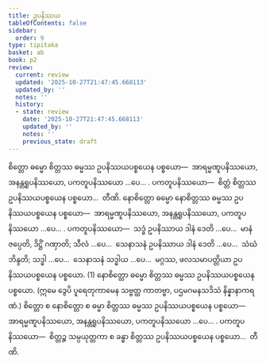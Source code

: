 ```yaml
---
title: ဥပနိဿယ
tableOfContents: false
sidebar:
  order: 9
type: tipitaka
basket: ab
book: p2
review:
  current: review
  updated: '2025-10-27T21:47:45.668113'
  updated_by: ''
  notes: ''
  history:
  - state: review
    date: '2025-10-27T21:47:45.668113'
    updated_by: ''
    notes: ''
    previous_state: draft
---
```



<ReviewStatus review={frontmatter.review} showDetails={true} />

<HypothesisAnnotation frontmatter={frontmatter} />

<DynamicBreadcrumb />

<Division number="77" book="p2" e="ch" v="38" p="324">

<Paragraph number="2503" book="p2">
စိတ္တော ဓမ္မော စိတ္တဿ ဓမ္မဿ ဥပနိဿယပစ္စယေန ပစ္စယော—  အာရမ္မဏူပနိဿယော, အနန္တရူပနိဿယော, ပကတူပနိဿယော …ပေ… . <Emphasis>ပကတူပနိဿယော</Emphasis>—  စိတ္တံ စိတ္တဿ ဥပနိဿယပစ္စယေန ပစ္စယော…  တီဏိ.
</Paragraph>

<Paragraph number="2504" book="p2">
နောစိတ္တော ဓမ္မော နောစိတ္တဿ ဓမ္မဿ ဥပနိဿယပစ္စယေန ပစ္စယော—  အာရမ္မဏူပနိဿယော, အနန္တရူပနိဿယော, ပကတူပနိဿယော …ပေ… . <Emphasis>ပကတူပနိဿယော</Emphasis>—  သဒ္ဓံ ဥပနိဿာယ ဒါနံ ဒေတိ …ပေ…  မာနံ ဇပ္ပေတိ, ဒိဋ္ဌိံ ဂဏှာတိ; သီလံ …ပေ…  သေနာသနံ ဥပနိဿာယ ဒါနံ ဒေတိ …ပေ…  သံဃံ ဘိန္ဒတိ; သဒ္ဓါ …ပေ…  သေနာသနံ သဒ္ဓါယ …ပေ…  မဂ္ဂဿ, ဖလသမာပတ္တိယာ ဥပနိဿယပစ္စယေန ပစ္စယော. (1)
</Paragraph>

<Paragraph number="2505" book="p2">
နောစိတ္တော ဓမ္မော စိတ္တဿ ဓမ္မဿ ဥပနိဿယပစ္စယေန ပစ္စယော. (ဣမေ ဒွေပိ ပူရေတုကာမေန သဗ္ဗတ္ထ ကာတဗ္ဗာ, ပဌမဂမနသဒိသံ နိန္နာနာကရဏံ.)
</Paragraph>

<Paragraph number="2506" book="p2">
စိတ္တော စ နောစိတ္တော စ ဓမ္မာ စိတ္တဿ ဓမ္မဿ ဥပနိဿယပစ္စယေန ပစ္စယော—  အာရမ္မဏူပနိဿယော, အနန္တရူပနိဿယော, ပကတူပနိဿယော …ပေ… . <Emphasis>ပကတူပနိဿယော</Emphasis>—  စိတ္တဉ္စ သမ္ပယုတ္တကာ စ ခန္ဓာ စိတ္တဿ ဥပနိဿယပစ္စယေန ပစ္စယော…  တီဏိ.
</Paragraph>
</Division>